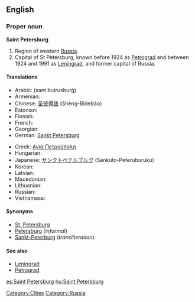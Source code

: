 ==English==
{{wikipedia}}

===Proper noun===
'''Saint Petersburg'''

# Region of western [[Russia]].
# Capital of St Petersburg, known before 1924 as [[Petrograd]] and between 1924 and 1991 as [[Leningrad]], and former capital of Russia.

====Translations====
{{trans-top|city}}
* Arabic: {{Arab|[[سانت بطرسبرغ]]}} (sant buṭrusburġ)
* Armenian: {{t-|hy|Սանկտ Պետերբուրգ|tr=Sankt Peterburg|sc=Armn|xs=Armenian}}
* Chinese: [[圣彼得堡]] (Shèng-Bǐdebǎo)
* Estonian: {{t-|et|Peterburi}}
* Finnish: {{t+|fi|Pietari}}
* French: {{t-|fr|Saint-Pétersbourg}}
* Georgian: {{t|ka|სანქტ-პეტერბურგი|tr=Sank't-Peterburgi|xs=Georgian}}
* German: [[Sankt Petersburg]]
{{trans-mid}}
* Greek: [[Αγία Πετρούπολη]]
* Hungarian: {{t|hu|Szentpétervár}}
* Japanese: [[サンクトペテルブルク]] (Sankuto-Peteruburuku)
* Korean: {{t|ko|상트 페테르부르크|sc=Kore}}
* Latvian: {{t|lv|Sanktpēterburga|f|xs=Latvian}}
* Macedonian: {{t+|mk|Санкт Петербург|m|tr=Sankt Péterburg|sc=Cyrl}}
* Lithuanian: {{t|lt|Sankt Peterburgas|m|xs=Lithuanian}}
* Russian: {{t+|ru|Санкт-Петербург|m|tr=Sankt-Peterbúrg|sc=Cyrl}}
* Vietnamese: {{t|vi|Sankt-Peterburg|xs=Vietnamese}}
{{trans-bottom}}

====Synonyms====
* [[St. Petersburg]]
* [[Petersburg]] (''informal'')
* [[Sankt-Peterburg]] (''transliteration'')

====See also====
* [[Leningrad]]
* [[Petrograd]]

[[Category:Cities]]
[[Category:Russia]]

[[es:Saint Petersburg]]
[[hu:Saint Petersburg]]
